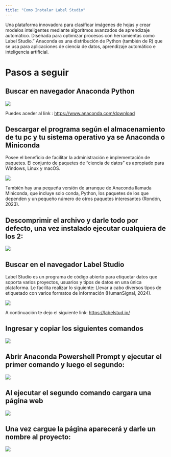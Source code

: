 ```yaml
---
title: "Como Instalar Label Studio"
---
```


Una plataforma innovadora para clasificar imágenes de hojas y crear modelos inteligentes mediante algoritmos avanzados de aprendizaje automático. Diseñada para optimizar procesos con herramientas como Label Studio." Anaconda es una distribución de Python (también de R) que se usa para aplicaciones de ciencia de datos, aprendizaje automático e inteligencia artificial.

# Pasos a seguir 

## Buscar en navegador Anaconda Python

![](images/WhatsApp%20Image%202024-12-14%20at%2010.54.26%20PM-01.jpeg){fig-align="center"}

Puedes aceder al link : <https://www.anaconda.com/download>

## Descargar el programa según el almacenamiento de tu pc y tu sistema operativo ya se Anaconda o Miniconda

Posee el beneficio de facilitar la administración e implementación de paquetes. El conjunto de paquetes de "ciencia de datos" es apropiado para Windows, Linux y macOS.

![](images/WhatsApp Image 2024-12-14 at 10.57.09 PM-01.jpeg){fig-align="center"}

También hay una pequeña versión de arranque de Anaconda llamada Miniconda, que incluye solo conda, Python, los paquetes de los que dependen y un pequeño número de otros paquetes interesantes (Rondón, 2023).

## Descomprimir el archivo y darle todo por defecto, una vez instalado ejecutar cualquiera de los 2:

![](images/WhatsApp Image 2024-12-14 at 10.58.38 PM.jpeg){fig-align="center"}

## Buscar en el navegador Label Studio

Label Studio es un programa de código abierto para etiquetar datos que soporta varios proyectos, usuarios y tipos de datos en una única plataforma. Le facilita realizar lo siguiente: Llevar a cabo diversos tipos de etiquetado con varios formatos de información (HumanSignal, 2024).

![](images/WhatsApp Image 2024-12-14 at 10.59.46 PM.jpeg){fig-align="center"}

A continuación te dejo el siguiente link: <https://labelstud.io/>

## Ingresar y copiar los siguientes comandos

![](images/WhatsApp Image 2024-12-14 at 11.01.53 PM.jpeg){fig-align="center"}

## Abrir Anaconda Powershell Prompt y ejecutar el primer comando y luego el segundo:

![](images/clipboard-359129436.png)

## Al ejecutar el segundo comando cargara una página web

![](images/clipboard-3175079697.png)

## Una vez cargue la página aparecerá y darle un nombre al proyecto:

![](images/clipboard-1718199302.png)
